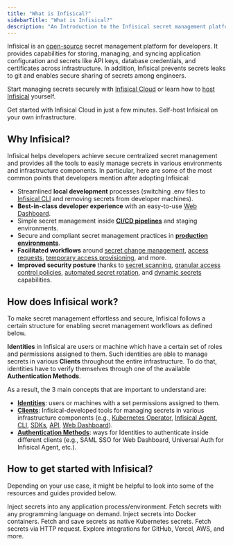 ```yaml
---
title: "What is Infisical?"
sidebarTitle: "What is Infisical?"
description: "An Introduction to the Infisical secret management platform."
---
```


Infisical is an [open-source](https://github.com/infisical/infisical) secret management platform for developers. 
It provides capabilities for  storing, managing, and syncing application configuration and secrets like API keys, database 
credentials, and certificates across infrastructure. In addition, Infisical prevents secrets leaks to git and enables secure 
sharing of secrets among engineers.

Start managing secrets securely with [Infisical Cloud](https://app.infisical.com) or learn how to [host Infisical](/self-hosting/overview) yourself.

<CardGroup cols={2}>
    <Card
        title="Infisical Cloud"
        href="https://app.infisical.com/signup"
        icon="cloud"
        color="#000000"
    >
        Get started with Infisical Cloud in just a few minutes.
    </Card>
    <Card 
        href="/self-hosting/overview" 
        title="Self-hosting" 
        icon="server" 
        color="#000000"
    >
        Self-host Infisical on your own infrastructure.
    </Card>
</CardGroup>

## Why Infisical? 

Infisical helps developers achieve secure centralized secret management and provides all the tools to easily manage secrets in various environments and infrastructure components. In particular, here are some of the most common points that developers mention after adopting Infisical: 
- Streamlined **local development** processes (switching .env files to [Infisical CLI](/cli/commands/run) and removing secrets from developer machines).
- **Best-in-class developer experience** with an easy-to-use [Web Dashboard](/documentation/platform/project). 
- Simple secret management inside **[CI/CD pipelines](/integrations/cicd/githubactions)** and staging environments. 
- Secure and compliant secret management practices in **[production environments](/sdks/overview)**. 
- **Facilitated workflows** around [secret change management](/documentation/platform/pr-workflows), [access requests](/documentation/platform/access-controls/access-requests), [temporary access provisioning](/documentation/platform/access-controls/temporary-access), and more.
- **Improved security posture** thanks to [secret scanning](/cli/scanning-overview), [granular access control policies](/documentation/platform/access-controls/overview), [automated secret rotation](http://localhost:3000/documentation/platform/secret-rotation/overview), and [dynamic secrets](/documentation/platform/dynamic-secrets/overview) capabilities.

## How does Infisical work? 

To make secret management effortless and secure, Infisical follows a certain structure for enabling secret management workflows as defined below. 

**Identities** in Infisical are users or machine which have a certain set of roles and permissions assigned to them. Such identities are able to manage secrets in various **Clients** throughout the entire infrastructure. To do that, identities have to verify themselves through one of the available **Authentication Methods**. 

As a result, the 3 main concepts that are important to understand are: 
- **[Identities](/documentation/platform/identities/overview)**: users or machines with a set permissions assigned to them. 
- **[Clients](/integrations/platforms/kubernetes)**: Infisical-developed tools for managing secrets in various infrastructure components (e.g., [Kubernetes Operator](/integrations/platforms/kubernetes), [Infisical Agent](/integrations/platforms/infisical-agent), [CLI](/cli/usage), [SDKs](/sdks/overview), [API](/api-reference/overview/introduction), [Web Dashboard](/documentation/platform/organization)).
- **[Authentication Methods](/documentation/platform/identities/universal-auth)**: ways for Identities to authenticate inside different clients (e.g., SAML SSO for Web Dashboard, Universal Auth for Infisical Agent, etc.).

## How to get started with Infisical? 

Depending on your use case, it might be helpful to look into some of the resources and guides provided below.

<CardGroup cols={2}>
  <Card href="../../cli/overview" title="Command Line Interface (CLI)" icon="square-terminal" color="#000000">
    Inject secrets into any application process/environment.
  </Card>
  <Card
    title="SDKs"
    href="/documentation/getting-started/sdks"
    icon="boxes-stacked"
    color="#000000"
  >
    Fetch secrets with any programming language on demand.
  </Card>
  <Card href="../../integrations/platforms/docker-intro" title="Docker" icon="docker" color="#000000">
    Inject secrets into Docker containers.
  </Card>
  <Card
    href="../../integrations/platforms/kubernetes"
    title="Kubernetes"
    icon="server"
    color="#000000"
  >
    Fetch and save secrets as native Kubernetes secrets.
  </Card>
  <Card
    href="/documentation/getting-started/api"
    title="REST API"
    icon="cloud"
    color="#000000"
  >
    Fetch secrets via HTTP request.
  </Card>
  <Card
    href="/integrations/overview"
    title="Native Integrations"
    icon="clouds"
    color="#000000"
  >
    Explore integrations for GitHub, Vercel, AWS, and more.
  </Card>
</CardGroup>
